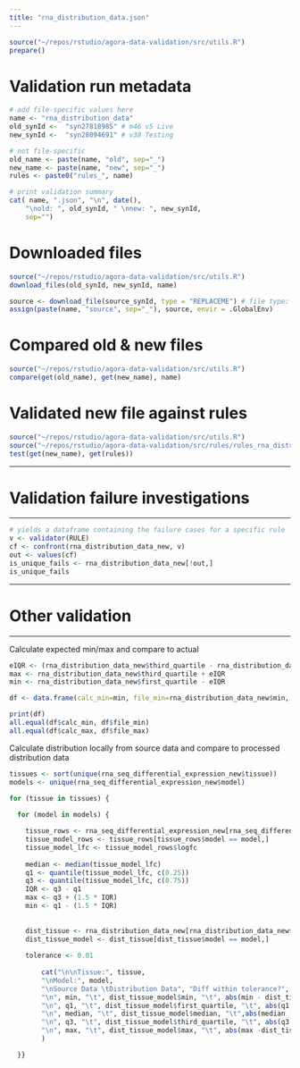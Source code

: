 ```yaml
---
title: "rna_distribution_data.json"
---
```


```r
source("~/repos/rstudio/agora-data-validation/src/utils.R")
prepare()
```

# Validation run metadata
```r
# add file-specific values here
name <- "rna_distribution_data"
old_synId <-  "syn27818985" # m46 v5 Live
new_synId <-  "syn28094691" # v38 Testing

# not file-specific
old_name <- paste(name, "old", sep="_")
new_name <- paste(name, "new", sep="_")
rules <- paste0("rules_", name)

# print validation summary
cat( name, ".json", "\n", date(),
    "\nold: ", old_synId, " \nnew: ", new_synId,
    sep="")
```

# Downloaded files
```r
source("~/repos/rstudio/agora-data-validation/src/utils.R")
download_files(old_synId, new_synId, name)
```

```r
source <- download_file(source_synId, type = "REPLACEME") # file type: csv, tsv, json, f (feather)
assign(paste(name, "source", sep="_"), source, envir = .GlobalEnv)
```


# Compared old & new files
```r
source("~/repos/rstudio/agora-data-validation/src/utils.R")
compare(get(old_name), get(new_name), name)
```




# Validated new file against rules
```r
source("~/repos/rstudio/agora-data-validation/src/utils.R")
source("~/repos/rstudio/agora-data-validation/src/rules/rules_rna_distribution_data.R")
test(get(new_name), get(rules))
```


***
# Validation failure investigations
***


```r
# yields a dataframe containing the failure cases for a specific rule
v <- validator(RULE)
cf <- confront(rna_distribution_data_new, v) 
out <- values(cf)
is_unique_fails <- rna_distribution_data_new[!out,]
is_unique_fails
```


***
# Other validation
***
Calculate expected min/max and compare to actual
```r
eIQR <- (rna_distribution_data_new$third_quartile - rna_distribution_data_new$first_quartile) * 1.5
max <- rna_distribution_data_new$third_quartile + eIQR
min <- rna_distribution_data_new$first_quartile - eIQR

df <- data.frame(calc_min=min, file_min=rna_distribution_data_new$min, calc_max=max, file_max=rna_distribution_data_new$max)

print(df)
all.equal(df$calc_min, df$file_min)
all.equal(df$calc_max, df$file_max)

```


Calculate distribution locally from source data and compare to processed distribution data

```r
tissues <- sort(unique(rna_seq_differential_expression_new$tissue))
models <- unique(rna_seq_differential_expression_new$model)

for (tissue in tissues) {
  
  for (model in models) {

    tissue_rows <- rna_seq_differential_expression_new[rna_seq_differential_expression_new$tissue == tissue,]
    tissue_model_rows <- tissue_rows[tissue_rows$model == model,]
    tissue_model_lfc <- tissue_model_rows$logfc
    
    median <- median(tissue_model_lfc)
    q1 <- quantile(tissue_model_lfc, c(0.25))
    q3 <- quantile(tissue_model_lfc, c(0.75))
    IQR <- q3 - q1
    max <- q3 + (1.5 * IQR)
    min <- q1 - (1.5 * IQR)
    
    
    dist_tissue <- rna_distribution_data_new[rna_distribution_data_new$tissue == tissue,]
    dist_tissue_model <- dist_tissue[dist_tissue$model == model,]
    
    tolerance <- 0.01
    
        cat("\n\nTissue:", tissue, 
        "\nModel:", model, 
        "\nSource Data \tDistribution Data", "Diff within tolerance?",
        "\n", min, "\t", dist_tissue_model$min, "\t", abs(min - dist_tissue_model$min) < tolerance,
        "\n", q1, "\t", dist_tissue_model$first_quartile, "\t", abs(q1 - dist_tissue_model$first_quartile) < tolerance,
        "\n", median, "\t", dist_tissue_model$median, "\t",abs(median -dist_tissue_model$median) < tolerance,
        "\n", q3, "\t", dist_tissue_model$third_quartile, "\t", abs(q3 - dist_tissue_model$third_quartile) < tolerance,
        "\n", max, "\t", dist_tissue_model$max, "\t", abs(max -dist_tissue_model$max) < tolerance
        )

  }}

```
